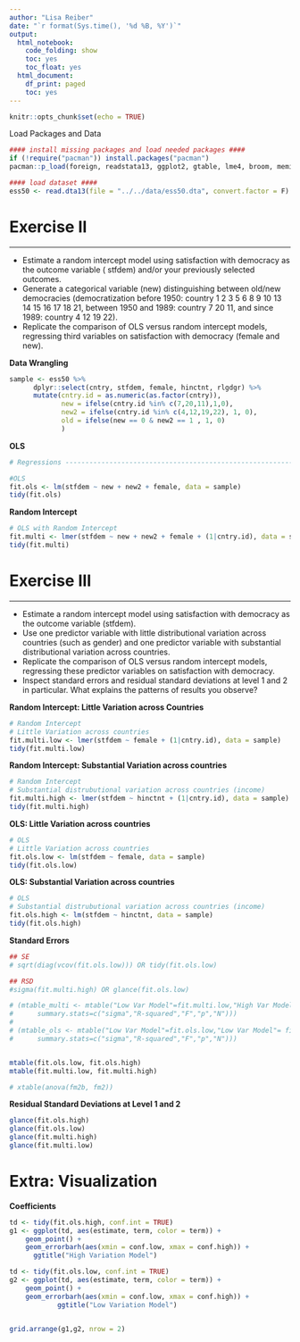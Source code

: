 ```yaml
---
author: "Lisa Reiber"
date: "`r format(Sys.time(), '%d %B, %Y')`"
output:
  html_notebook:
    code_folding: show
    toc: yes
    toc_float: yes
  html_document:
    df_print: paged
    toc: yes
---
```


```r
knitr::opts_chunk$set(echo = TRUE)
```

Load Packages and Data
```r
#### install missing packages and load needed packages ####
if (!require("pacman")) install.packages("pacman")
pacman::p_load(foreign, readstata13, ggplot2, gtable, lme4, broom, memisc, tidyverse)      

#### load dataset ####
ess50 <- read.dta13(file = "../../data/ess50.dta", convert.factor = F)
```

# Exercise II
***
- Estimate a random intercept model using satisfaction with democracy as the outcome variable (
stfdem) and/or your previously selected outcomes.
- Generate a categorical variable (new) distinguishing between old/new democracies (democratization before 1950: country 1 2 3 5 6 8 9 10 13 14 15 16 17 18 21, between 1950 and 1989: country 7 20 11, and since 1989: country 4 12 19 22).
- Replicate the comparison of OLS versus random intercept models, regressing third variables on satisfaction with democracy (female and new).

**Data Wrangling**
```r
sample <- ess50 %>% 
      dplyr::select(cntry, stfdem, female, hinctnt, rlgdgr) %>% 
      mutate(cntry.id = as.numeric(as.factor(cntry)),
             new = ifelse(cntry.id %in% c(7,20,11),1,0),
             new2 = ifelse(cntry.id %in% c(4,12,19,22), 1, 0),
             old = ifelse(new == 0 & new2 == 1 , 1, 0)
             )
```


**OLS**
```r
# Regressions -------------------------------------------------------------

#OLS
fit.ols <- lm(stfdem ~ new + new2 + female, data = sample)
tidy(fit.ols)
```
**Random Intercept**
```r
# OLS with Random Intercept
fit.multi <- lmer(stfdem ~ new + new2 + female + (1|cntry.id), data = sample)
tidy(fit.multi)
```


# Exercise III
***

- Estimate a random intercept model using satisfaction with democracy as the outcome variable (stfdem). 
- Use one predictor variable with little distributional variation across countries (such as gender) and one predictor variable with substantial distributional variation across countries.
- Replicate the comparison of OLS versus random intercept models, regressing these predictor variables on satisfaction with democracy.
- Inspect standard errors and residual standard deviations at level 1 and 2 in particular. What explains the patterns of results you observe?

**Random Intercept: Little Variation across Countries**
```r
# Random Intercept
# Little Variation across countries
fit.multi.low <- lmer(stfdem ~ female + (1|cntry.id), data = sample)
tidy(fit.multi.low)
```
**Random Intercept: Substantial Variation across countries**
```r
# Random Intercept
# Substantial distrubutional variation across countries (income)
fit.multi.high <- lmer(stfdem ~ hinctnt + (1|cntry.id), data = sample)
tidy(fit.multi.high)

```

**OLS: Little Variation across countries**
```r
# OLS
# Little Variation across countries
fit.ols.low <- lm(stfdem ~ female, data = sample)
tidy(fit.ols.low)
```

**OLS: Substantial Variation across countries**
```r
# OLS
# Substantial distrubutional variation across countries (income)
fit.ols.high <- lm(stfdem ~ hinctnt, data = sample)
tidy(fit.ols.high)
```

**Standard Errors**
```r
## SE
# sqrt(diag(vcov(fit.ols.low))) OR tidy(fit.ols.low)

## RSD
#sigma(fit.multi.high) OR glance(fit.ols.low)

# (mtable_multi <- mtable("Low Var Model"=fit.multi.low,"High Var Model"=fit.multi.high,
#      summary.stats=c("sigma","R-squared","F","p","N")))
# 
# (mtable_ols <- mtable("Low Var Model"=fit.ols.low,"Low Var Model"= fit.ols.high,
#      summary.stats=c("sigma","R-squared","F","p","N")))


mtable(fit.ols.low, fit.ols.high)
mtable(fit.multi.low, fit.multi.high)

# xtable(anova(fm2b, fm2))
```
**Residual Standard Deviations at Level 1 and 2**
```r
glance(fit.ols.high)
glance(fit.ols.low)
glance(fit.multi.high)
glance(fit.multi.low)
```


# Extra: Visualization

**Coefficients**
```r

td <- tidy(fit.ols.high, conf.int = TRUE)
g1 <- ggplot(td, aes(estimate, term, color = term)) +
    geom_point() +
    geom_errorbarh(aes(xmin = conf.low, xmax = conf.high)) +
      ggtitle("High Variation Model")

td <- tidy(fit.ols.low, conf.int = TRUE)
g2 <- ggplot(td, aes(estimate, term, color = term)) +
    geom_point() +
    geom_errorbarh(aes(xmin = conf.low, xmax = conf.high)) +
            ggtitle("Low Variation Model")


grid.arrange(g1,g2, nrow = 2) 
```


